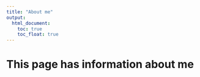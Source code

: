 ```yaml
---
title: "About me"
output: 
  html_document:
    toc: true
    toc_float: true
---
```


# This page has information about me